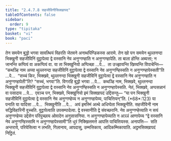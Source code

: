 ```yaml
---
title: "2.4.7.8 सहजीविनीसिक्खापद"
tableOfContents: false
sidebar:
  order: 9
type: "tipitaka"
basket: "vi"
book: "paci"
---
```



<DynamicBreadcrumb />

<Division number="1107" book="paci">

<Paragraph number="3269" book="paci">
तेन समयेन बुद्धो भगवा सावत्थियं विहरति जेतवने अनाथपिण्डिकस्स आरामे. तेन खो पन समयेन थुल्लनन्दा भिक्खुनी सहजीविनिं वुट्ठापेत्वा द्वे वस्सानि नेव अनुग्गण्हाति न अनुग्गण्हापेति. ता बाला होन्ति अब्यत्ता; न जानन्ति कप्पियं वा अकप्पियं वा.
</Paragraph>

<Paragraph number="3270" book="paci">
या ता भिक्खुनियो अप्पिच्छा …पे…  ता उज्झायन्ति खिय्यन्ति विपाचेन्ति—  “कथञ्हि नाम अय्या थुल्लनन्दा सहजीविनिं वुट्ठापेत्वा द्वे वस्सानि नेव अनुग्गण्हिस्सति न अनुग्गण्हापेस्सती”ति …पे…  “सच्चं किर, भिक्खवे, थुल्लनन्दा भिक्खुनी सहजीविनिं वुट्ठापेत्वा द्वे वस्सानि नेव अनुग्गण्हाति न अनुग्गण्हापेती”ति? “सच्चं, भगवा”ति. विगरहि बुद्धो भगवा …पे…  कथञ्हि नाम, भिक्खवे, थुल्लनन्दा भिक्खुनी सहजीविनिं वुट्ठापेत्वा द्वे वस्सानि नेव अनुग्गण्हिस्सति न अनुग्गण्हापेस्सति. नेतं, भिक्खवे, अप्पसन्नानं वा पसादाय …पे…  एवञ्च पन, भिक्खवे, भिक्खुनियो इमं सिक्खापदं उद्दिसन्तु—
</Paragraph>

</Division>
<Division number="1108" book="paci">

<Paragraph number="3271" book="paci">
<Emphasis>“या पन भिक्खुनी सहजीविनिं वुट्ठापेत्वा द्वे वस्सानि नेव अनुग्गण्हेय्य न अनुग्गण्हापेय्य, पाचित्तियन्”</Emphasis>ति. (*68*:<Emphasis>123</Emphasis>)
</Paragraph>

</Division>
<Division number="1109" book="paci">

<Paragraph number="3272" book="paci">
<Emphasis>या पना</Emphasis>ति या यादिसा …पे…  <Emphasis>भिक्खुनी</Emphasis>ति …पे…  अयं इमस्मिं अत्थे अधिप्पेता भिक्खुनीति.
</Paragraph>

<Paragraph number="3273" book="paci">
<Emphasis>सहजीविनी</Emphasis> नाम सद्धिविहारिनी वुच्चति. <Emphasis>वुट्ठापेत्वा</Emphasis>ति उपसम्पादेत्वा. <Emphasis>द्वे वस्सानी</Emphasis>ति द्वे संवच्छरानि.
</Paragraph>

<Paragraph number="3274" book="paci">
<Emphasis>नेव अनुग्गण्हेय्या</Emphasis>ति न सयं अनुग्गण्हेय्य उद्देसेन परिपुच्छाय ओवादेन अनुसासनिया.
</Paragraph>

<Paragraph number="3275" book="paci">
<Emphasis>न अनुग्गण्हापेय्या</Emphasis>ति न अञ्ञं आणापेय्य “द्वे वस्सानि नेव अनुग्गण्हिस्सामि न अनुग्गण्हापेस्सामी”ति धुरं निक्खित्तमत्ते आपत्ति पाचित्तियस्स.
</Paragraph>

</Division>
<Division number="1110" book="paci">

<Paragraph number="3276" book="paci">
अनापत्ति—  सति अन्तराये, परियेसित्वा न लभति, गिलानाय, आपदासु, उम्मत्तिकाय, आदिकम्मिकायाति.

</Paragraph>
</Division>

<Paragraph number="3277" type="center" book="paci">
अट्ठमसिक्खापदं निट्ठितं.
</Paragraph>